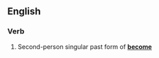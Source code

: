 ==English==

===Verb===
{{en-verb form}}

# {{archaic}} Second-person singular past form of '''[[become]]'''